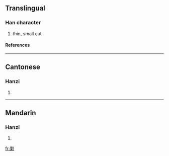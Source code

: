 ==Translingual==
===Han character===
{{Han char|rn=18|rad=刀|as=12|sn=14|four=|canj=一木中弓 (MDLN)}}
# thin, small cut
====References====
{{Han ref|kx=0143.440|hdz=10355.090|uh=3504|ud=13572}}

----
==Cantonese==
===Hanzi===
{{yue-hanzi|jyut=|y=suk1}}
# {{defn|Cantonese}}

----
==Mandarin==
===Hanzi===
{{cmn-hanzi|pin=[[sù]] ([[su4]])|wg=su<sup>4</sup>}}
# {{defn|Mandarin}}

[[fr:㔄]]